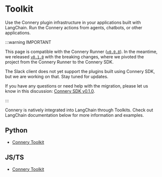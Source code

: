 # Toolkit

Use the Connery plugin infrastructure in your applications built with LangChain.
Run the Connery actions from agents, chatbots, or other applications.

:::warning IMPORTANT

This page is compatible with the Connery Runner ([`v0.0.8`](https://github.com/connery-io/connery/releases/tag/v0.0.8)).
In the meantime, we released [`v0.1.0`](https://github.com/connery-io/connery/releases/tag/v0.1.0) with the breaking changes, where we pivoted the project from the Connery Runner to the Connery SDK.

The Slack client does not yet support the plugins built using Connery SDK, but we are working on that.
Stay tuned for updates.

If you have any questions or need help with the migration, please let us know in this discussion: [Connery SDK v0.1.0](https://github.com/connery-io/connery/discussions/109).

:::

Connery is natively integrated into LangChain through Toolkits.
Check out LangChain documentation below for more information and examples.

## Python

- [Connery Toolkit](https://python.langchain.com/docs/integrations/toolkits/connery)

## JS/TS

- [Connery Toolkit](https://js.langchain.com/docs/integrations/toolkits/connery)
